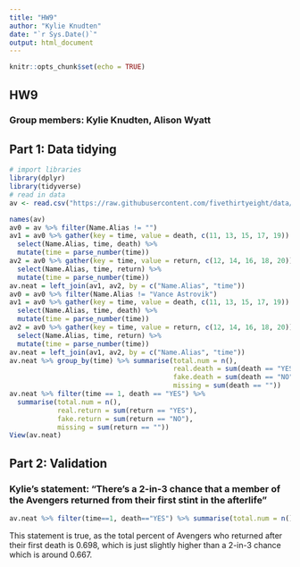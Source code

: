 ```yaml
---
title: "HW9"
author: "Kylie Knudten"
date: "`r Sys.Date()`"
output: html_document
---
```


```r
knitr::opts_chunk$set(echo = TRUE)
```

## HW9

### Group members: Kylie Knudten, Alison Wyatt

## Part 1: Data tidying

```r
# import libraries
library(dplyr)
library(tidyverse)
# read in data
av <- read.csv("https://raw.githubusercontent.com/fivethirtyeight/data/master/avengers/avengers.csv",stringsAsFactors = FALSE)

names(av)
av0 = av %>% filter(Name.Alias != "")
av1 = av0 %>% gather(key = time, value = death, c(11, 13, 15, 17, 19)) %>% 
  select(Name.Alias, time, death) %>%
  mutate(time = parse_number(time))
av2 = av0 %>% gather(key = time, value = return, c(12, 14, 16, 18, 20)) %>% 
  select(Name.Alias, time, return) %>%
  mutate(time = parse_number(time))
av.neat = left_join(av1, av2, by = c("Name.Alias", "time"))
av0 = av0 %>% filter(Name.Alias != "Vance Astrovik")
av1 = av0 %>% gather(key = time, value = death, c(11, 13, 15, 17, 19)) %>% 
  select(Name.Alias, time, death) %>%
  mutate(time = parse_number(time))
av2 = av0 %>% gather(key = time, value = return, c(12, 14, 16, 18, 20)) %>% 
  select(Name.Alias, time, return) %>%
  mutate(time = parse_number(time))
av.neat = left_join(av1, av2, by = c("Name.Alias", "time"))
av.neat %>% group_by(time) %>% summarise(total.num = n(),
                                         real.death = sum(death == "YES"), 
                                         fake.death = sum(death == "NO"), 
                                         missing = sum(death == ""))
av.neat %>% filter(time == 1, death == "YES") %>% 
  summarise(total.num = n(),
            real.return = sum(return == "YES"), 
            fake.return = sum(return == "NO"), 
            missing = sum(return == ""))
View(av.neat)
```

## Part 2: Validation

### Kylie's statement: "There's a 2-in-3 chance that a member of the Avengers returned from their first stint in the afterlife"

```r
av.neat %>% filter(time==1, death=="YES") %>% summarise(total.num = n(), return1death = sum(return == "YES"), chance = return1death/total.num)
```

This statement is true, as the total percent of Avengers who returned after their first death is 0.698, which is just slightly higher than a 2-in-3 chance which is around 0.667.
